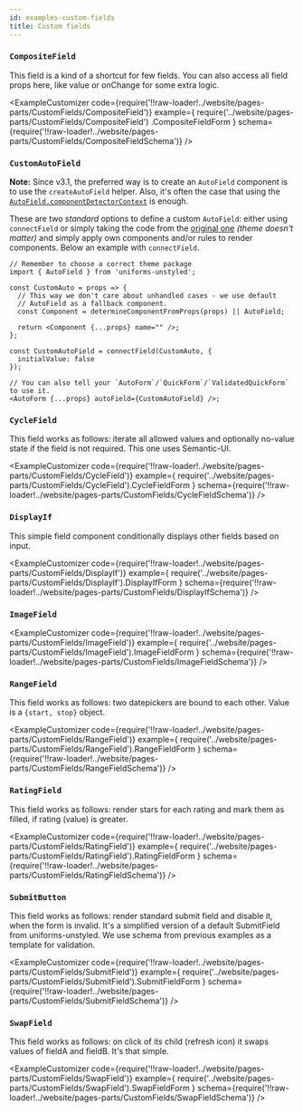 ```yaml
---
id: examples-custom-fields
title: Custom fields
---
```



### `CompositeField`

This field is a kind of a shortcut for few fields. You can also access all
field props here, like value or onChange for some extra logic.

<ExampleCustomizer
  code={require('!!raw-loader!../website/pages-parts/CustomFields/CompositeField')}
  example={
    require('../website/pages-parts/CustomFields/CompositeField')
      .CompositeFieldForm
  }
  schema={require('!!raw-loader!../website/pages-parts/CustomFields/CompositeFieldSchema')}
/>

### `CustomAutoField`

**Note:** Since v3.1, the preferred way is to create an `AutoField` component is to use the `createAutoField` helper. Also, it's often the case that using the [`AutoField.componentDetectorContext`](uth-autofield-algorithm#overriding-autofield) is enough.

These are two _standard_ options to define a custom `AutoField`: either using `connectField` or simply taking the code from the [original one](https://github.com/vazco/uniforms/blob/master/packages/uniforms-unstyled/src/AutoField.tsx#L14-L47) _(theme doesn't matter)_ and simply apply own components and/or rules to render components. Below an example with `connectField`.

```tsx
// Remember to choose a correct theme package
import { AutoField } from 'uniforms-unstyled';

const CustomAuto = props => {
  // This way we don't care about unhandled cases - we use default
  // AutoField as a fallback component.
  const Component = determineComponentFromProps(props) || AutoField;

  return <Component {...props} name="" />;
};

const CustomAutoField = connectField(CustomAuto, {
  initialValue: false
});

// You can also tell your `AutoForm`/`QuickForm`/`ValidatedQuickForm` to use it.
<AutoForm {...props} autoField={CustomAutoField} />;
```

### `CycleField`

This field works as follows: iterate all allowed values and optionally no-value
state if the field is not required. This one uses Semantic-UI.

<ExampleCustomizer
  code={require('!!raw-loader!../website/pages-parts/CustomFields/CycleField')}
  example={
    require('../website/pages-parts/CustomFields/CycleField').CycleFieldForm
  }
  schema={require('!!raw-loader!../website/pages-parts/CustomFields/CycleFieldSchema')}
/>

### `DisplayIf`

This simple field component conditionally displays other fields based on input.

<ExampleCustomizer
  code={require('!!raw-loader!../website/pages-parts/CustomFields/DisplayIf')}
  example={
    require('../website/pages-parts/CustomFields/DisplayIf').DisplayIfForm
  }
  schema={require('!!raw-loader!../website/pages-parts/CustomFields/DisplayIfSchema')}
/>

### `ImageField`

<ExampleCustomizer
  code={require('!!raw-loader!../website/pages-parts/CustomFields/ImageField')}
  example={
    require('../website/pages-parts/CustomFields/ImageField').ImageFieldForm
  }
  schema={require('!!raw-loader!../website/pages-parts/CustomFields/ImageFieldSchema')}
/>

### `RangeField`

This field works as follows: two datepickers are bound to each other.
Value is a `{start, stop}` object.

<ExampleCustomizer
  code={require('!!raw-loader!../website/pages-parts/CustomFields/RangeField')}
  example={
    require('../website/pages-parts/CustomFields/RangeField').RangeFieldForm
  }
  schema={require('!!raw-loader!../website/pages-parts/CustomFields/RangeFieldSchema')}
/>

### `RatingField`

This field works as follows: render stars for each rating and mark them as
filled, if rating (value) is greater.

<ExampleCustomizer
  code={require('!!raw-loader!../website/pages-parts/CustomFields/RatingField')}
  example={
    require('../website/pages-parts/CustomFields/RatingField').RatingFieldForm
  }
  schema={require('!!raw-loader!../website/pages-parts/CustomFields/RatingFieldSchema')}
/>

### `SubmitButton`

This field works as follows: render standard submit field and disable it, when
the form is invalid. It's a simplified version of a default SubmitField from
uniforms-unstyled. We use schema from previous examples as a template for validation.

<ExampleCustomizer
  code={require('!!raw-loader!../website/pages-parts/CustomFields/SubmitField')}
  example={
    require('../website/pages-parts/CustomFields/SubmitField').SubmitFieldForm
  }
  schema={require('!!raw-loader!../website/pages-parts/CustomFields/SubmitFieldSchema')}
/>

### `SwapField`

This field works as follows: on click of its child (refresh icon) it swaps values of fieldA
and fieldB. It's that simple.

<ExampleCustomizer
  code={require('!!raw-loader!../website/pages-parts/CustomFields/SwapField')}
  example={
    require('../website/pages-parts/CustomFields/SwapField').SwapFieldForm
  }
  schema={require('!!raw-loader!../website/pages-parts/CustomFields/SwapFieldSchema')}
/>
